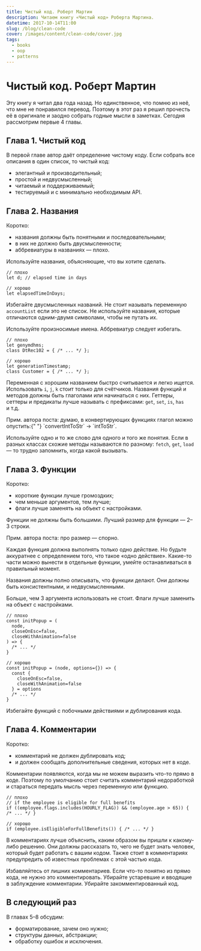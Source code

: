 ```yaml
---
title: Чистый код. Роберт Мартин
description: Читаем книгу «Чистый код» Роберта Мартина.
datetime: 2017-10-14T11:00
slug: /blog/clean-code
cover: /images/content/clean-code/cover.jpg
tags:
  - books
  - oop
  - patterns
---
```


# Чистый код. Роберт Мартин

Эту книгу я читал два года назад. Но единственное, что помню из неё, что мне не понравился перевод. Поэтому в этот раз я решил прочесть её в оригинале и заодно собрать годные мысли в заметках. Сегодня рассмотрим первые 4 главы.

## Глава 1. Чистый код

В первой главе автор даёт определение чистому коду. Если собрать все описания в один список, то чистый код:

- элегантный и производительный;
- простой и недвусмысленный;
- читаемый и поддерживаемый;
- тестируемый и с минимально необходимым API.

## Глава 2. Названия

Коротко:

- названия должны быть понятными и последовательными;
- в них не должно быть двусмысленности;
- аббревиатуры в названиях — плохо.

Используйте названия, объясняющие, что вы хотите сделать.

```
// плохо
let d; // elapsed time in days

// хорошо
let elapsedTimeInDays;
```

Избегайте двусмысленных названий. Не стоит называть переменную `accountList` если это не список. Не используйте названия, которые отличаются одним-двумя символами, чтобы не путать их.

Используйте произносимые имена. Аббревиатур следует избегать.

```
// плохо
let genymdhms;
class DtRec102 = { /* ... */ };

// хорошо
let generationTimestamp;
class Customer = { /* ... */ };
```

Переменная с хорошим названием быстро считывается и легко ищется. Использовать `i`, `j`, `k` стоит только для счётчиков. Названия функций и методов должны быть глаголами или начинаться с них. Геттеры, сеттеры и предикаты лучше называть с префиксами: `get`, `set`, `is`, `has` <nobr>и т.д.</nobr>

<aside>
  Прим. автора поста: думаю, в конвертирующих функциях глагол можно опустить:{" "}
  <nobr>`convertIntToStr` →</nobr> `intToStr`.
</aside>

Используйте одно и то же слово для одного и того же понятия. Если в разных классах схожие методы называются по разному: `fetch`, `get`, `load` — то трудно запомнить, когда какой вызывать.

## Глава 3. Функции

Коротко:

- короткие функции лучше громоздких;
- чем меньше аргументов, тем лучше;
- флаги лучше заменять на объект с настройками.

Функции не должны быть большими. Лучший размер для функции — 2–3 строки.

<aside>Прим. автора поста: про размер — спорно.</aside>

Каждая функция должна выполнять только одно действие. Но будьте аккуратнее с определением того, что такое «одно действие». Какие-то части можно вынести в отдельные функции, умейте останавливаться в правильный момент.

Названия должны полно описывать, что функции делают. Они должны быть консистентными, и недвусмысленными.

Больше, чем 3 аргумента использовать не стоит. Флаги лучше заменить на объект с настройками.

```
// плохо
const initPopup = (
  node,
  closeOnEsc=false,
  closeWithAnimation=false
) => {
  /* ... */
}

// хорошо
const initPopup = (node, options={}) => {
  const {
    closeOnEsc=false,
    closeWithAnimation=false
  } = options
  /* ... */
}
```

Избегайте функций с побочными действиями и дублирования кода.

## Глава 4. Комментарии

Коротко:

- комментарий не должен дублировать код;
- и должен сообщать дополнительные сведения, которых нет в коде.

Комментарии появляются, когда мы не можем выразить что-то прямо в коде. Поэтому по умолчанию стоит считать комментарий недоработкой и стараться передать мысль через переменную или функцию.

```
// плохо
// if the employee is eligible for full benefits
if ((employee.flags.includes(HOURLY_FLAG)) && (employee.age > 65)) { /* ... */ }

// хорошо
if (employee.isEligibleForFullBenefits()) { /* ... */ }
```

В комментариях лучше объяснить, каким образом вы пришли к какому-либо решению. Они должны рассказать то, чего не будет знать человек, который будет работать с вашим кодом. Также стоит в комментариях предупредить об известных проблемах с этой частью кода.

Избавляйтесь от лишних комментариев. Если что-то понятно из прямо кода, не нужно это комментировать. Убирайте устаревшие и вводящие в заблуждение комментарии. Убирайте закомментированный код.

## В следующий раз

В главах 5–8 обсудим:

- форматирование, зачем оно нужно;
- структуры данных, абстракции;
- обработку ошибок и исключения.
